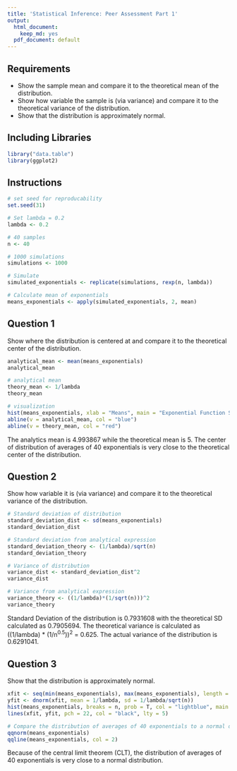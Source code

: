 ```yaml
---
title: 'Statistical Inference: Peer Assessment Part 1'
output:
  html_document:
    keep_md: yes
  pdf_document: default
---
```


## Requirements

+ Show the sample mean and compare it to the theoretical mean of the distribution.
+ Show how variable the sample is (via variance) and compare it to the theoretical variance of the distribution.
+ Show that the distribution is approximately normal.

## Including Libraries

```r
library("data.table")
library(ggplot2)
```

## Instructions

```r
# set seed for reproducability
set.seed(31)

# Set lambda = 0.2
lambda <- 0.2

# 40 samples
n <- 40

# 1000 simulations
simulations <- 1000

# Simulate
simulated_exponentials <- replicate(simulations, rexp(n, lambda))

# Calculate mean of exponentials
means_exponentials <- apply(simulated_exponentials, 2, mean)
```

## Question 1
Show where the distribution is centered at and compare it to the theoretical center of the distribution.

```r
analytical_mean <- mean(means_exponentials)
analytical_mean
```

```r
# analytical mean
theory_mean <- 1/lambda
theory_mean
```

```r
# visualization
hist(means_exponentials, xlab = "Means", main = "Exponential Function Simulations")
abline(v = analytical_mean, col = "blue")
abline(v = theory_mean, col = "red")
```

The analytics mean is 4.993867 while the theoretical mean is 5. The center of distribution of averages of 40 exponentials is very close to the theoretical center of the distribution.

## Question 2
Show how variable it is (via variance) and compare it to the theoretical variance of the distribution.

```r
# Standard deviation of distribution
standard_deviation_dist <- sd(means_exponentials)
standard_deviation_dist
```

```r
# Standard deviation from analytical expression
standard_deviation_theory <- (1/lambda)/sqrt(n)
standard_deviation_theory
```

```r
# Variance of distribution
variance_dist <- standard_deviation_dist^2
variance_dist
```

```r
# Variance from analytical expression
variance_theory <- ((1/lambda)*(1/sqrt(n)))^2
variance_theory
```

Standard Deviation of the distribution is 0.7931608 with the theoretical SD calculated as 0.7905694. The theoretical variance is calculated as ((1/lambda) * (1/n<sup>0.5</sup>))<sup>2</sup> = 0.625. The actual variance of the distribution is 0.6291041.

## Question 3
Show that the distribution is approximately normal.

```r
xfit <- seq(min(means_exponentials), max(means_exponentials), length = 100)
yfit <- dnorm(xfit, mean = 1/lambda, sd = 1/lambda/sqrt(n))
hist(means_exponentials, breaks = n, prob = T, col = "lightblue", main = "Density of Means", xlab = "Means", ylab = "Density")
lines(xfit, yfit, pch = 22, col = "black", lty = 5)
```

```r
# Compare the distribution of averages of 40 exponentials to a normal distribution
qqnorm(means_exponentials)
qqline(means_exponentials, col = 2)
```

Because of the central limit theorem (CLT), the distribution of averages of 40 exponentials is very close to a normal distribution.
